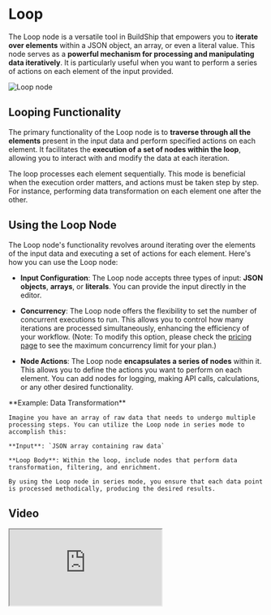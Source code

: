 # Loop


The Loop node is a versatile tool in BuildShip that empowers you to **iterate over elements** within a JSON object, an
array, or even a literal value. This node serves as a **powerful mechanism for processing and manipulating data
iteratively**. It is particularly useful when you want to perform a series of actions on each element of the input
provided.

<Image src={loop1} alt='Loop node' width={1200} />

## Looping Functionality

The primary functionality of the Loop node is to **traverse through all the elements** present in the input data and
perform specified actions on each element. It facilitates the **execution of a set of nodes within the loop**, allowing
you to interact with and modify the data at each iteration.

The loop processes each element sequentially. This mode is beneficial when the execution order matters, and actions must
be taken step by step. For instance, performing data transformation on each element one after the other.

## Using the Loop Node

The Loop node's functionality revolves around iterating over the elements of the input data and executing a set of
actions for each element. Here's how you can use the Loop node:

- **Input Configuration**: The Loop node accepts three types of input: **JSON objects**, **arrays**, or **literals**.
  You can provide the input directly in the editor.

- **Concurrency**: The Loop node offers the flexibility to set the number of concurrent executions to run. This allows
  you to control how many iterations are processed simultaneously, enhancing the efficiency of your workflow. (Note: To
  modify this option, please check the [pricing page](https://buildship.com/pricing) to see the maximum concurrency
  limit for your plan.)

- **Node Actions**: The Loop node **encapsulates a series of nodes** within it. This allows you to define the actions
  you want to perform on each element. You can add nodes for logging, making API calls, calculations, or any other
  desired functionality.

<Callout emoji="💡">
**Example: Data Transformation**

    Imagine you have an array of raw data that needs to undergo multiple processing steps. You can utilize the Loop node in series mode to accomplish this:

    **Input**: `JSON array containing raw data`

    **Loop Body**: Within the loop, include nodes that perform data transformation, filtering, and enrichment.

    By using the Loop node in series mode, you ensure that each data point is processed methodically, producing the desired results.

</Callout>

## Video

<iframe
    className="aspect-video w-full"
    src="https://www.youtube.com/embed/cKNcVRfPI30?si=seDNV8fX7-2YTaPu"
    allow="accelerometer; autoplay; clipboard-write; encrypted-media; gyroscope; picture-in-picture;
    allowfullscreen>
    width="80%"
/>
